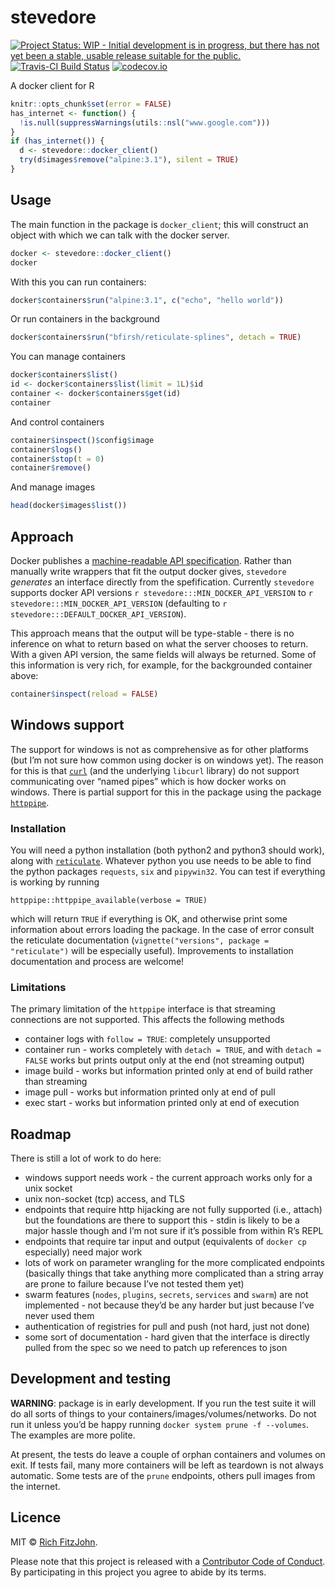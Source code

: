 <!-- -*-markdown-*- -->
# stevedore

[![Project Status: WIP - Initial development is in progress, but there has not yet been a stable, usable release suitable for the public.](http://www.repostatus.org/badges/latest/wip.svg)](http://www.repostatus.org/#wip)
[![Travis-CI Build Status](https://travis-ci.org/richfitz/stevedore.svg?branch=master)](https://travis-ci.org/richfitz/stevedore)
[![codecov.io](https://codecov.io/github/richfitz/stevedore/coverage.svg?branch=master)](https://codecov.io/github/richfitz/stevedore?branch=master)

A docker client for R

```r
knitr::opts_chunk$set(error = FALSE)
has_internet <- function() {
  !is.null(suppressWarnings(utils::nsl("www.google.com")))
}
if (has_internet()) {
  d <- stevedore::docker_client()
  try(d$images$remove("alpine:3.1"), silent = TRUE)
}
```

## Usage

The main function in the package is `docker_client`; this will construct an object with which we can talk with the docker server.

```r
docker <- stevedore::docker_client()
docker
```

With this you can run containers:

```r
docker$containers$run("alpine:3.1", c("echo", "hello world"))
```

Or run containers in the background

```r
docker$containers$run("bfirsh/reticulate-splines", detach = TRUE)
```

You can manage containers

```r
docker$containers$list()
id <- docker$containers$list(limit = 1L)$id
container <- docker$containers$get(id)
container
```

And control containers

```r
container$inspect()$config$image
container$logs()
container$stop(t = 0)
container$remove()
```

And manage images

```r
head(docker$images$list())
```

## Approach

Docker publishes a [machine-readable API specification](https://docs.docker.com/engine/api/v1.29).  Rather than manually write wrappers that fit the output docker gives, `stevedore` _generates_ an interface directly from the spefification.  Currently `stevedore` supports docker API versions `r stevedore:::MIN_DOCKER_API_VERSION` to `r stevedore:::MIN_DOCKER_API_VERSION` (defaulting to `r stevedore:::DEFAULT_DOCKER_API_VERSION`).

This approach means that the output will be type-stable - there is no inference on what to return based on what the server chooses to return.  With a given API version, the same fields will always be returned.  Some of this information is very rich, for example, for the backgrounded container above:

```r
container$inspect(reload = FALSE)
```

## Windows support

The support for windows is not as comprehensive as for other platforms (but I'm not sure how common using docker is on windows yet).  The reason for this is that [`curl`](https://cran.r-project.org/package=curl) (and the underlying `libcurl` library) do not support communicating over "named pipes" which is how docker works on windows.  There is partial support for this in the package using the package [`httppipe`](http://github.com/richfitz/httppipe).

### Installation

You will need a python installation (both python2 and python3 should work), along with [`reticulate`](https://cran.r-project.org/package=reticulate).  Whatever python you use needs to be able to find the python packages `requests`, `six` and `pipywin32`.  You can test if everything is working by running

```
httppipe::httppipe_available(verbose = TRUE)
```

which will return `TRUE` if everything is OK, and otherwise print some information about errors loading the package.  In the case of error consult the reticulate documentation (`vignette("versions", package = "reticulate")` will be especially useful).  Improvements to installation documentation and process are welcome!

### Limitations

The primary limitation of the `httppipe` interface is that streaming connections are not supported.  This affects the following methods

* container logs with `follow = TRUE`: completely unsupported
* container run - works completely with `detach = TRUE`, and with `detach = FALSE` works but prints output only at the end (not streaming output)
* image build - works but information printed only at end of build rather than streaming
* image pull - works but information printed only at end of pull
* exec start - works but information printed only at end of execution

## Roadmap

There is still a lot of work to do here:

* windows support needs work - the current approach works only for a unix socket
* unix non-socket (tcp) access, and TLS
* endpoints that require http hijacking are not fully supported (i.e., attach) but the foundations are there to support this - stdin is likely to be a major hassle though and I'm not sure if it's possible from within R's REPL
* endpoints that require tar input and output (equivalents of `docker cp` especially) need major work
* lots of work on parameter wrangling for the more complicated endpoints (basically things that take anything more complicated than a string array are prone to failure because I've not tested them yet)
* swarm features (`nodes`, `plugins`, `secrets`, `services` and `swarm`) are not implemented - not because they'd be any harder but just because I've never used them
* authentication of registries for pull and push (not hard, just not done)
* some sort of documentation - hard given that the interface is directly pulled from the spec so we need to patch up references to json

## Development and testing

**WARNING**: package is in early development. If you run the test suite it will do all sorts of things to your containers/images/volumes/networks.  Do not run it unless you'd be happy running `docker system prune -f --volumes`.  The examples are more polite.

At present, the tests do leave a couple of orphan containers and volumes on exit.  If tests fail, many more containers will be left as teardown is not always automatic.  Some tests are of the `prune` endpoints, others pull images from the internet.

## Licence

MIT © [Rich FitzJohn](https://github.com/richfitz).

Please note that this project is released with a [Contributor Code of Conduct](CONDUCT.md). By participating in this project you agree to abide by its terms.
